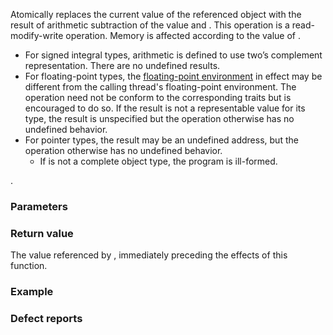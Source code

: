 {{cpp/atomic/atomic_ref/title|fetch_sub}}
{{cpp/atomic/atomic_ref/navbar}}
{{dcl begin}}
{{dcl h|Provided only when {{tt|T}} is an arithmetic type other than ''cv'' {{c/core|bool}} or a pointer-to-object type}}
{{dcla|constexpr=c++26|1=
value_type fetch_sub( difference_type arg,
                      std::memory_order order =
                          std::memory_order_seq_cst ) const noexcept;
}}
{{dcl end}}

Atomically replaces the current value of the referenced object with the result of arithmetic subtraction of the value and {{c|arg}}. This operation is a read-modify-write operation. Memory is affected according to the value of {{c|order}}.

* For signed integral types, arithmetic is defined to use two’s complement representation. There are no undefined results.
* For floating-point types, the [[cpp/numeric/fenv|floating-point environment]] in effect may be different from the calling thread's floating-point environment. The operation need not be conform to the corresponding {{lc|std::numeric_limits}} traits but is encouraged to do so. If the result is not a representable value for its type, the result is unspecified but the operation otherwise has no undefined behavior.
* For pointer types, the result may be an undefined address, but the operation otherwise has no undefined behavior.
** If {{c/core|std::remove_pointer_t&lt;T&gt;}} is not a complete object type, the program is ill-formed.

{{cpp/enable if|{{c/core|std::is_const_v&lt;T&gt;}} is {{c|false}}}}.

===Parameters===
{{par begin}}
{{par|arg|the other argument of arithmetic subtraction}}
{{par|order|memory order constraints to enforce}}
{{par end}}

===Return value===
The value referenced by {{box|{{c/core|*}}{{rlpsi|/#ptr}}}}, immediately preceding the effects of this function.

===Example===
{{example}}

===Defect reports===
{{dr list begin}}
{{dr list item|wg=lwg|dr=3508|paper=P3323R1|std=C++20|before={{tt|fetch_sub}} was meaningless for {{c/core|const T}}|after=constrained to accept only non-const {{tt|T}}}}
{{dr list end}}

{{langlinks|es|ja|zh}}